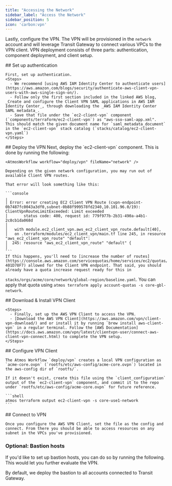```yaml
---
title: "Accessing the Network"
sidebar_label: "Access the Network"
sidebar_position: 5
icon: 'carbon:vpn'
---
```


Lastly, configure the VPN. The VPN will be provisioned in the `network` account and will leverage Transit Gateway to
connect various VPCs to the VPN client. VPN deployment consists of three parts: authentication, component deployment,
and client setup.

<Steps>
  <Step>
    ## <StepNumber/> Set up authentication

    First, set up authentication.
    <Steps>
      - We recommend [using AWS IAM Identity Center to authenticate users](https://aws.amazon.com/blogs/security/authenticate-aws-client-vpn-users-with-aws-single-sign-on/).
      - Follow only the first section included in the linked AWS blog, _Create and configure the Client VPN SAML applications in AWS IAM Identity Center_, through downloading the _AWS IAM Identity Center SAML metadata_.
      - Save that file under the `ec2-client-vpn` component (`components/terraform/ec2-client-vpn`) as "aws-sso-saml-app.xml". This should match the given document name for `saml_metadata_document` in the `ec2-client-vpn` stack catalog (`stacks/catalog/ec2-client-vpn.yaml`)
    </Steps>
  </Step>

  <Step>
    ## <StepNumber/> Deploy the VPN
    Next, deploy the `ec2-client-vpn` component. This is done by running the following:

    <AtmosWorkflow workflow="deploy/vpn" fileName="network" />

    Depending on the given network configuration, you may run out of available Client VPN routes.

    That error will look something like this:

    ```console
    ╷
    │ Error: error creating EC2 Client VPN Route (cvpn-endpoint-0b7487fc0043a3df0,subnet-0b88f999578fd2340,10.101.96.0/19): ClientVpnRouteLimitExceeded: Limit exceeded
    │       status code: 400, request id: 779f977b-2b31-490a-a4b1-2c8cb1da068d
    │
    │   with module.ec2_client_vpn.aws_ec2_client_vpn_route.default[40],
    │   on .terraform/modules/ec2_client_vpn/main.tf line 245, in resource "aws_ec2_client_vpn_route" "default":
    │  245: resource "aws_ec2_client_vpn_route" "default" {
    │
    ```
    If this happens, you'll need to [increase the number of routes](https://console.aws.amazon.com/servicequotas/home/services/ec2/quotas/L-401D78F7) allowed for the Client VPN endpoint. That said, you should already have a quota increase request ready for this in
`stacks/orgs/acme/core/network/global-region/baseline.yaml`.
You can apply that quota using `atmos terraform apply account-quotas -s core-gbl-network`.
  </Step>

  <Step>
    ## <StepNumber/> Download & Install VPN Client

    <Steps>
      - Finally, set up the AWS VPN Client to access the VPN.
      - [Download the AWS VPN Client](https://aws.amazon.com/vpn/client-vpn-download/) and or install it by running `brew install aws-client-vpn` in a regular terminal. Follow the [AWS Documentation](https://docs.aws.amazon.com/vpn/latest/clientvpn-user/connect-aws-client-vpn-connect.html) to complete the VPN setup.
    </Steps>
  </Step>

  <Step>
    ## <StepNumber/> Configure VPN Client

    The Atmos Workflow `deploy/vpn` creates a local VPN configuration as `acme-core.ovpn` (`rootfs/etc/aws-config/acme-core.ovpn`) located in the aws-config dir of `rootfs/`.

    If it doesn't exist, create this file using the `client_configuration` output of the `ec2-client-vpn` component, and commit it to the repo under `rootfs/etc/aws-config/acme-core.ovpn` for future reference.

    ```shell
    atmos terraform output ec2-client-vpn -s core-use1-network
    ```
  </Step>

  <Step>
    ## <StepNumber/> Connect to VPN

    Once you configure the AWS VPN Client, set the file as the config and connect. From there you should be able to access resources on any subnet in the VPCs you've provisioned.
  </Step>
</Steps>

### Optional: Bastion hosts

If you'd like to set up bastion hosts, you can do so by running the following. This would let you further evaluate the VPN.

<AtmosWorkflow workflow="deploy/bastion" fileName="network" />

By default, we deploy the bastion to all accounts connected to Transit Gateway.
